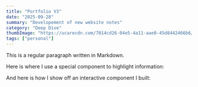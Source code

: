 ```yaml
---
title: "Portfolio V3"
date: "2025-09-28"
summary: "Developement of new website notes"
category: "Deep Dive"
thumbImage: "https://ucarecdn.com/7014cd26-04e5-4a11-aae0-45d8442466b6/-/preview/700x500/"
tags: ["personal"]
---
```


This is a regular paragraph written in Markdown.

Here is where I use a special component to highlight information:

And here is how I show off an interactive component I built:
